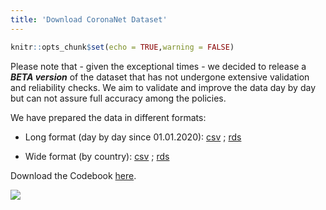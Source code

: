 ```yaml
---
title: 'Download CoronaNet Dataset'
---
```


```r
knitr::opts_chunk$set(echo = TRUE,warning = FALSE)
```

Please note that - given the exceptional times - we decided to release a ***BETA version*** of the dataset that has not undergone extensive validation and reliability checks. We aim to validate and improve the data day by day but can not assure full accuracy among the policies. 


We have prepared the data in different formats: 

* Long format (day by day since 01.01.2020): [csv]() ; [rds]()

* Wide format (by country): [csv]() ; [rds]()

<!-- * Categorical value for each policy: [csv]() ; [rds]() -->

<!-- * Dyadic Dataset (country x country): [csv]() ; [rds]() -->


Download the Codebook [here](data/codebook/CoronaNet_Codebook.pdf).



![](img/header.png)